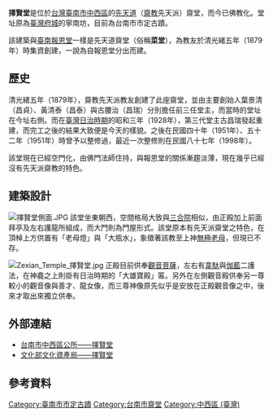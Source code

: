 {{tw monument
|name=擇賢堂
|formername=
|image=臺南擇賢堂.JPG
|imagename=擇賢堂的正面
{{Infobox mapframe|tyep=shape|zoom=15|frame-width=280}}
|othername=
|formalname=
|level=市定古蹟
|class=齋堂
|time={{QIN}}光緒五年（1879年）
|location={{TWN}}臺南市中西區中正路21巷15號
|open=每天06:00∼17:00
|cost=
|website=
|coordinates={{coord|22.9913504|N|120.2031724|E|type:landmark|display=it}}
|reg_url=https://nchdb.boch.gov.tw/assets/advanceSearch/monument/19851127000046
}}
'''擇賢堂'''是位於[[台灣|台灣]][[臺南市|臺南市]][[中西區_(臺南市)|中西區]]的[[先天道|先天道]]（[[齋教|齋教]]先天派）齋堂，而今已佛教化。堂址原為[[臺灣府城|臺灣府城]]的寧南坊{{r|石}}，目前為台南市市定古蹟{{r|傅}}。

該建築與[[臺南報恩堂|臺南報恩堂]]一樣是先天道齋堂（俗稱'''菜堂'''），為教友於清光緒五年（1879年）時集資創建，一說為自報恩堂分出而建{{r|傅}}。
== 歷史 ==
清光緒五年（1879年），齋教先天派教友創建了此座齋堂，並由主要創始人葉景清（昌貞）、黃清泰（昌泰）與古腰治（昌瑞）分別擔任前三任堂主{{r|傅}}，而當時的堂址在今址右側{{r|石}}。而在[[臺灣日治時期|臺灣日治時期]]的昭和三年（1928年），第三代堂主古昌瑞發起重建，而完工之後的結果大致便是今天的樣貌{{r|傅}}。之後在民國四十年（1951年）、五十二年（1951年）時曾予以整修過{{r|石}}，最近一次整修則在民國八十七年（1998年）{{r|遠}}。

該堂現在已經空門化，由佛門法師住持，與報恩堂的關係漸趨淡薄，現在幾乎已經沒有先天派齋教的特色{{r|遠}}。

== 建築設計 ==
[[File:擇賢堂側面.JPG|thumb]]
該堂坐東朝西{{r|石}}，空間格局大致與[[三合院|三合院]]相似，由正殿加上前面拜亭及左右護龍所組成，而大門則為門屋形式{{r|傅}}。該堂原本有先天派齋堂之特色，在頂棹上方供置有「老母燈」與「大瓶水」，象徵著該教至上神[[無極老母|無極老母]]，但現已不存{{r|傅}}。

[[File:Zexian_Temple_擇賢堂.jpg|thumb]]
正殿目前供奉[[觀音菩薩|觀音菩薩]]，左右有[[韋馱|韋馱]]與[[伽藍|伽藍]]二護法，在神龕之上則掛有日治時期的「大雄寶殿」匾{{r|傅}}。另外在左側觀音殿供奉另一尊較小的觀音像與善才、龍女像，而三尊神像原先似乎是安放在正殿觀音像之中，後來才取出來獨立供奉{{r|傅}}。

== 外部連結 ==
*[http://www.tnwcdo.gov.tw/culture01a.asp?ID=%7B16EFCC15-D1CD-4AD5-85E1-3E8E63DAEE74%7D 台南市中西區公所——擇賢堂] {{Wayback|url=http://www.tnwcdo.gov.tw/culture01a.asp?ID=%7B16EFCC15-D1CD-4AD5-85E1-3E8E63DAEE74%7D |date=20160304135337 }}
*[https://nchdb.boch.gov.tw/assets/advanceSearch/monument/19851127000046 文化部文化資產局——擇賢堂] {{Wayback|url=https://nchdb.boch.gov.tw/assets/advanceSearch/monument/19851127000046 |date=20190115132538 }}

== 參考資料 ==
{{commonscat|Zesian Hall}}
{{reflist|refs=
<ref name="傅">{{cite book|author=傅朝卿 |title=台南市古蹟與歷史建築總覽 |publisher=台灣建築與文化資產出版社 |location=台南市 |isbn=957-30880-4-5 |pages=155頁|date=2001年11月}}</ref>
<ref name="石">{{cite book|author=石萬壽 |title=樂君甲子集 |publisher=臺南市政府文化局 |location= |isbn=957-01-6745-9|pages=231、232頁|date=2004年3月}}</ref>
<ref name="遠">{{cite book|author=遠流台灣館 |title=台南歷史深度旅遊 |date=2003-02-01 |publisher=遠流出版社 |location=台北市 |isbn=957-30880-4-5 |pages=126、127頁}}</ref>
}}
{{臺南市古蹟}}
{{台灣直轄市定古蹟}}

[[Category:臺南市市定古蹟|Category:臺南市市定古蹟]]
[[Category:台南市齋堂|Category:台南市齋堂]]
[[Category:中西區_(臺灣)|Category:中西區 (臺灣)]]